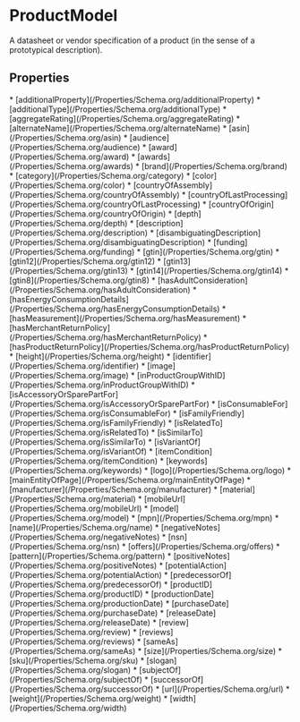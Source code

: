  
# ProductModel

A datasheet or vendor specification of a product (in the sense of a prototypical description).

## Properties

<Grid>
* [additionalProperty](/Properties/Schema.org/additionalProperty)
* [additionalType](/Properties/Schema.org/additionalType)
* [aggregateRating](/Properties/Schema.org/aggregateRating)
* [alternateName](/Properties/Schema.org/alternateName)
* [asin](/Properties/Schema.org/asin)
* [audience](/Properties/Schema.org/audience)
* [award](/Properties/Schema.org/award)
* [awards](/Properties/Schema.org/awards)
* [brand](/Properties/Schema.org/brand)
* [category](/Properties/Schema.org/category)
* [color](/Properties/Schema.org/color)
* [countryOfAssembly](/Properties/Schema.org/countryOfAssembly)
* [countryOfLastProcessing](/Properties/Schema.org/countryOfLastProcessing)
* [countryOfOrigin](/Properties/Schema.org/countryOfOrigin)
* [depth](/Properties/Schema.org/depth)
* [description](/Properties/Schema.org/description)
* [disambiguatingDescription](/Properties/Schema.org/disambiguatingDescription)
* [funding](/Properties/Schema.org/funding)
* [gtin](/Properties/Schema.org/gtin)
* [gtin12](/Properties/Schema.org/gtin12)
* [gtin13](/Properties/Schema.org/gtin13)
* [gtin14](/Properties/Schema.org/gtin14)
* [gtin8](/Properties/Schema.org/gtin8)
* [hasAdultConsideration](/Properties/Schema.org/hasAdultConsideration)
* [hasEnergyConsumptionDetails](/Properties/Schema.org/hasEnergyConsumptionDetails)
* [hasMeasurement](/Properties/Schema.org/hasMeasurement)
* [hasMerchantReturnPolicy](/Properties/Schema.org/hasMerchantReturnPolicy)
* [hasProductReturnPolicy](/Properties/Schema.org/hasProductReturnPolicy)
* [height](/Properties/Schema.org/height)
* [identifier](/Properties/Schema.org/identifier)
* [image](/Properties/Schema.org/image)
* [inProductGroupWithID](/Properties/Schema.org/inProductGroupWithID)
* [isAccessoryOrSparePartFor](/Properties/Schema.org/isAccessoryOrSparePartFor)
* [isConsumableFor](/Properties/Schema.org/isConsumableFor)
* [isFamilyFriendly](/Properties/Schema.org/isFamilyFriendly)
* [isRelatedTo](/Properties/Schema.org/isRelatedTo)
* [isSimilarTo](/Properties/Schema.org/isSimilarTo)
* [isVariantOf](/Properties/Schema.org/isVariantOf)
* [itemCondition](/Properties/Schema.org/itemCondition)
* [keywords](/Properties/Schema.org/keywords)
* [logo](/Properties/Schema.org/logo)
* [mainEntityOfPage](/Properties/Schema.org/mainEntityOfPage)
* [manufacturer](/Properties/Schema.org/manufacturer)
* [material](/Properties/Schema.org/material)
* [mobileUrl](/Properties/Schema.org/mobileUrl)
* [model](/Properties/Schema.org/model)
* [mpn](/Properties/Schema.org/mpn)
* [name](/Properties/Schema.org/name)
* [negativeNotes](/Properties/Schema.org/negativeNotes)
* [nsn](/Properties/Schema.org/nsn)
* [offers](/Properties/Schema.org/offers)
* [pattern](/Properties/Schema.org/pattern)
* [positiveNotes](/Properties/Schema.org/positiveNotes)
* [potentialAction](/Properties/Schema.org/potentialAction)
* [predecessorOf](/Properties/Schema.org/predecessorOf)
* [productID](/Properties/Schema.org/productID)
* [productionDate](/Properties/Schema.org/productionDate)
* [purchaseDate](/Properties/Schema.org/purchaseDate)
* [releaseDate](/Properties/Schema.org/releaseDate)
* [review](/Properties/Schema.org/review)
* [reviews](/Properties/Schema.org/reviews)
* [sameAs](/Properties/Schema.org/sameAs)
* [size](/Properties/Schema.org/size)
* [sku](/Properties/Schema.org/sku)
* [slogan](/Properties/Schema.org/slogan)
* [subjectOf](/Properties/Schema.org/subjectOf)
* [successorOf](/Properties/Schema.org/successorOf)
* [url](/Properties/Schema.org/url)
* [weight](/Properties/Schema.org/weight)
* [width](/Properties/Schema.org/width)
</Grid>

